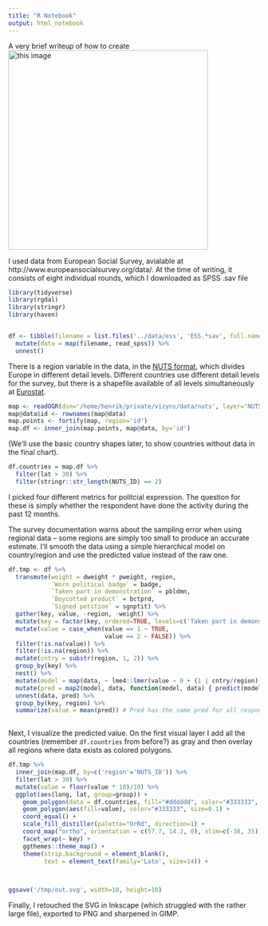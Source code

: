 ```yaml
---
title: "R Notebook"
output: html_notebook
---
```



A very brief writeup of how to create ![this image](https://raw.githubusercontent.com/halhen/viz-pub/master/ess-political-expression/out.svg.png){width=400px}

I used data from European Social Survey, avialable at http://www.europeansocialsurvey.org/data/. At the time of writing, it consists of eight individual rounds, which I downloaded as SPSS .sav file

```r
library(tidyverse)
library(rgdal)
library(stringr)
library(haven)


df <- tibble(filename = list.files('../data/ess', 'ESS.*sav', full.names = TRUE)) %>%
  mutate(data = map(filename, read_spss)) %>%
  unnest()

```


There is a region variable in the data, in the [NUTS format](http://ec.europa.eu/eurostat/web/nuts), which divides Europe in different detail levels. Different countries use different detail levels for the survey, but there is a shapefile available of all levels simultaneously at [Eurostat](http://ec.europa.eu/eurostat/web/gisco/geodata/reference-data/administrative-units-statistical-units/nuts).

```r
map <- readOGR(dsn='/home/henrik/private/vizyns/data/nuts', layer='NUTS_RG_10M_2013')
map@data$id <- rownames(map@data)
map.points <- fortify(map, region='id')
map.df <- inner_join(map.points, map@data, by='id')
```

(We'll use the basic country shapes later, to show countries without data in the final chart).

```r
df.countries = map.df %>%
  filter(lat > 30) %>%
  filter(stringr::str_length(NUTS_ID) == 2) 

```


I picked four different metrics for politcial expression. The question for these is simply whether the respondent have done the activity during the past 12 months.

The survey documentation warns about the sampling error when using regional data -- some regions are simply too small to produce an accurate estimate. I'll smooth the data using a simple hierarchical model on country/region and use the predicted value instead of the raw one.


```r
df.tmp <- df %>%
  transmute(weight = dweight * pweight, region,
            `Worn political badge` = badge,
            `Taken part in demonstration` = pbldmn,
            `Boycotted product` = bctprd,
            `Signed petition` = sgnptit) %>%
  gather(key, value, -region, -weight) %>%
  mutate(key = factor(key, ordered=TRUE, levels=c('Taken part in demonstration', 'Worn political badge', 'Signed petition', 'Boycotted product'))) %>%
  mutate(value = case_when(value == 1 ~ TRUE,
                           value == 2 ~ FALSE)) %>%
  filter(!is.na(value)) %>%
  filter(!is.na(region)) %>%
  mutate(cntry = substr(region, 1, 2)) %>%
  group_by(key) %>%
  nest() %>%
  mutate(model = map(data, ~ lme4::lmer(value ~ 0 + (1 | cntry/region), weights = weight, data=.))) %>%
  mutate(pred = map2(model, data, function(model, data) { predict(model, data) } )) %>%
  unnest(data, pred) %>%
  group_by(key, region) %>%
  summarize(value = mean(pred)) # Pred has the same pred for all respondents in a region, but use mean in case I change something in the future
  
```


Next, I visualize the predicted value. On the first visual layer I add all the countries (remember `df.countries` from before?) as gray and then overlay all regions where data exists as colored polygons.


```r
df.tmp %>%
  inner_join(map.df, by=c('region'='NUTS_ID')) %>%
  filter(lat > 30) %>%
  mutate(value = floor(value * 10)/10) %>%
  ggplot(aes(long, lat, group=group)) +
    geom_polygon(data = df.countries, fill="#dddddd", color="#333333", size=0.1) +
    geom_polygon(aes(fill=value), color="#333333", size=0.1) +
    coord_equal() +
    scale_fill_distiller(palette="OrRd", direction=1) +
    coord_map("ortho", orientation = c(57.7, 14.2, 0), xlim=c(-30, 35)) +
    facet_wrap(~ key) +
    ggthemes::theme_map() +
    theme(strip.background = element_blank(),
          text = element_text(family='Lato', size=14)) +
    


ggsave('/tmp/out.svg', width=10, height=10)

```


Finally, I retouched the SVG in Inkscape (which struggled with the rather large file), exported to PNG and sharpened in GIMP.
























